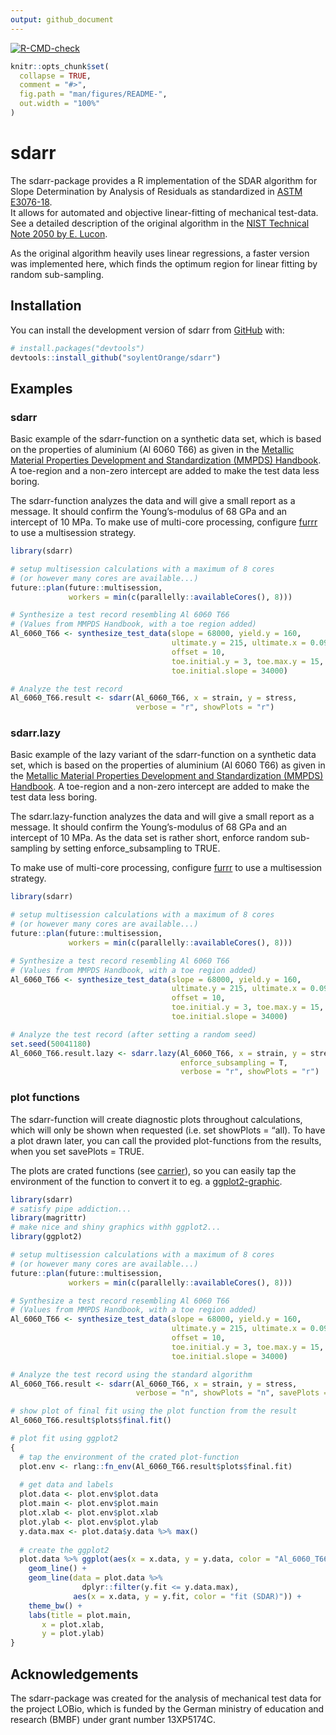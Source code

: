 ```yaml
---
output: github_document
---
```


<!-- badges: start -->
[![R-CMD-check](https://github.com/soylentOrange/sdarr/actions/workflows/R-CMD-check.yaml/badge.svg)](https://github.com/soylentOrange/sdarr/actions/workflows/R-CMD-check.yaml)
<!-- badges: end -->

<!-- README.md is generated from README.Rmd. Please edit that file -->

```r
knitr::opts_chunk$set(
  collapse = TRUE,
  comment = "#>",
  fig.path = "man/figures/README-",
  out.width = "100%"
)
```

# sdarr

The sdarr-package provides a R implementation of the SDAR algorithm for Slope Determination by Analysis of Residuals as standardized in [ASTM E3076-18](https://doi.org/10.1520/E3076-18).  
It allows for automated and objective linear-fitting of mechanical test-data. See a detailed description of the original algorithm in the [NIST Technical Note 2050 by E. Lucon](https://doi.org/10.6028/NIST.TN.2050).  
  
As the original algorithm heavily uses linear regressions, a faster version was implemented here, which finds the optimum region for linear fitting by random sub-sampling.

## Installation

You can install the development version of sdarr from [GitHub](https://github.com/) with:

``` r
# install.packages("devtools")
devtools::install_github("soylentOrange/sdarr")
```

## Examples

### sdarr

Basic example of the sdarr-function on a synthetic data set, which is based on the properties of aluminium (Al 6060 T66) as given in the 
[Metallic Material Properties Development and Standardization (MMPDS) Handbook](https://ntrl.ntis.gov/NTRL/dashboard/searchResults/titleDetail/PB2003106632.xhtml).
A toe-region and a non-zero intercept are added to make the test data less boring.  
  
The sdarr-function analyzes the data and will give a small report as a message.
It should confirm the Young's-modulus of 68 GPa and an intercept of 10 MPa.
To make use of multi-core processing, configure [furrr](https://furrr.futureverse.org/) to use a multisession strategy.

```r
library(sdarr)

# setup multisession calculations with a maximum of 8 cores 
# (or however many cores are available...)
future::plan(future::multisession, 
             workers = min(c(parallelly::availableCores(), 8)))

# Synthesize a test record resembling Al 6060 T66
# (Values from MMPDS Handbook, with a toe region added)
Al_6060_T66 <- synthesize_test_data(slope = 68000, yield.y = 160, 
                                    ultimate.y = 215, ultimate.x = 0.091,
                                    offset = 10,
                                    toe.initial.y = 3, toe.max.y = 15,
                                    toe.initial.slope = 34000)

# Analyze the test record
Al_6060_T66.result <- sdarr(Al_6060_T66, x = strain, y = stress, 
                            verbose = "r", showPlots = "r")

```

### sdarr.lazy

Basic example of the lazy variant of the sdarr-function on a synthetic data set, which is based on the properties of aluminium (Al 6060 T66) as given in the 
[Metallic Material Properties Development and Standardization (MMPDS) Handbook](https://ntrl.ntis.gov/NTRL/dashboard/searchResults/titleDetail/PB2003106632.xhtml).
A toe-region and a non-zero intercept are added to make the test data less boring.  
  
The sdarr.lazy-function analyzes the data and will give a small report as a message.
It should confirm the Young's-modulus of 68 GPa and an intercept of 10 MPa.
As the data set is rather short, enforce random sub-sampling by setting enforce_subsampling to TRUE.

To make use of multi-core processing, configure [furrr](https://furrr.futureverse.org/) to use a multisession strategy.

```r
library(sdarr)

# setup multisession calculations with a maximum of 8 cores 
# (or however many cores are available...)
future::plan(future::multisession, 
             workers = min(c(parallelly::availableCores(), 8)))

# Synthesize a test record resembling Al 6060 T66
# (Values from MMPDS Handbook, with a toe region added)
Al_6060_T66 <- synthesize_test_data(slope = 68000, yield.y = 160, 
                                    ultimate.y = 215, ultimate.x = 0.091,
                                    offset = 10,
                                    toe.initial.y = 3, toe.max.y = 15,
                                    toe.initial.slope = 34000)

# Analyze the test record (after setting a random seed)
set.seed(50041180)
Al_6060_T66.result.lazy <- sdarr.lazy(Al_6060_T66, x = strain, y = stress,
                                      enforce_subsampling = T,
                                      verbose = "r", showPlots = "r")

```

### plot functions

The sdarr-function will create diagnostic plots throughout calculations, which will only be shown when requested (i.e. set showPlots = "all). To have a plot drawn later, you can call the provided plot-functions from the results, when you set savePlots = TRUE.  

The plots are crated functions (see [carrier](https://github.com/r-lib/carrier)), so you can easily tap the environment of the function to convert it to eg. a [ggplot2-graphic](https://ggplot2.tidyverse.org/).

```r
library(sdarr)
# satisfy pipe addiction...
library(magrittr)
# make nice and shiny graphics withh ggplot2...
library(ggplot2)

# setup multisession calculations with a maximum of 8 cores 
# (or however many cores are available...)
future::plan(future::multisession, 
             workers = min(c(parallelly::availableCores(), 8)))

# Synthesize a test record resembling Al 6060 T66
# (Values from MMPDS Handbook, with a toe region added)
Al_6060_T66 <- synthesize_test_data(slope = 68000, yield.y = 160, 
                                    ultimate.y = 215, ultimate.x = 0.091,
                                    offset = 10,
                                    toe.initial.y = 3, toe.max.y = 15,
                                    toe.initial.slope = 34000)

# Analyze the test record using the standard algorithm
Al_6060_T66.result <- sdarr(Al_6060_T66, x = strain, y = stress,
                            verbose = "n", showPlots = "n", savePlots = TRUE)

# show plot of final fit using the plot function from the result
Al_6060_T66.result$plots$final.fit()

# plot fit using ggplot2 
{
  # tap the environment of the crated plot-function
  plot.env <- rlang::fn_env(Al_6060_T66.result$plots$final.fit)
  
  # get data and labels
  plot.data <- plot.env$plot.data
  plot.main <- plot.env$plot.main
  plot.xlab <- plot.env$plot.xlab
  plot.ylab <- plot.env$plot.ylab
  y.data.max <- plot.data$y.data %>% max()
  
  # create the ggplot2
  plot.data %>% ggplot(aes(x = x.data, y = y.data, color = "Al_6060_T66")) +
    geom_line() +
    geom_line(data = plot.data %>% 
                dplyr::filter(y.fit <= y.data.max),
              aes(x = x.data, y = y.fit, color = "fit (SDAR)")) +
    theme_bw() +
    labs(title = plot.main,
       x = plot.xlab,
       y = plot.ylab)
}

```

## Acknowledgements

The sdarr-package was created for the analysis of mechanical test data for the project LOBio, which is funded by the German ministry of education and research (BMBF) under grant number 13XP5174C.
